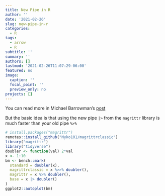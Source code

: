```yaml
---
title: New Pipe in R
author: ''
date: '2021-02-26'
slug: new-pipe-in-r
categories:
  - R
tags:
  - arrow
  - R
subtitle: ''
summary: ''
authors: []
lastmod: '2021-02-26T11:07:29-06:00'
featured: no
image:
  caption: ''
  focal_point: ''
  preview_only: no
projects: []
---
```


You can read more in Michael Barrowman's
[post](https://michaelbarrowman.co.uk/post/the-new-base-pipe/)

But the basic idea is that using the new pipe `|>` from the `magrittr` library
is much faster than your old pipe `%>%`

```r
# install.packages("magrittr")
remotes::install_github("Myko101/magrittrclassic")
library("magrittr")
library("tidyverse")
doubler <- function(val) 2*val
x <- 1:10
bm <- bench::mark(
  standard = doubler(x),
  magrittrclassic = x %>>% doubler(),
  magrittr = x %>% doubler(),
  base = x |> doubler()
)
ggplot2::autoplot(bm)
```
